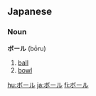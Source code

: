 == Japanese ==                                          
===Noun===
'''ボール''' (bōru)

# [[ball]]
# [[bowl]]

[[hu:ボール]]
[[ja:ボール]]
[[fi:ボール]]